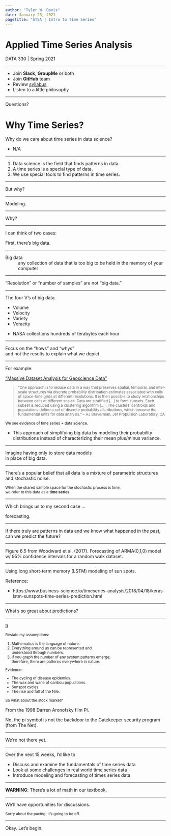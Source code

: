 ```yaml
---
author: "Tyler W. Davis"
date: January 28, 2021
pagetitle: "ATSA | Intro to Time Series"
---
```


# Applied Time Series Analysis
DATA 330 | Spring 2021

---

- <span class="fragment">Join **Slack**, **GroupMe** or both</span>
- <span class="fragment">Join **GitHub** team</span>
- <span class="fragment">Review [syllabus][syllabus]</span>
- <span class="fragment">Listen to a little philosophy</span>

[syllabus]: https://ds-wm.github.io/course/atsa/syllabus/index.html

---

Questions?

# Why Time Series?

<div class="fragment">
Why do we care about time series in data science?
</div>

<aside class="notes">
- N/A
</aside>

***

1. <span class="fragment">Data science is the field that finds patterns in data.</span>
1. <span class="fragment">A time series is a special type of data.</span>
1. <span class="fragment">We use special tools to find patterns in time series.</span>

***

But why?

***

Modeling.

***

Why?

***

I can think of two cases:

<div class="fragment">
First, there's big data.
</div>

***

Big data
:   any collection of data that is too big to be held in the memory of your computer

***

"Resolution" or "number of samples" are not "big data."

***

The four V's of big data.

- V<span class="fragment">olume</span>
- V<span class="fragment">elocity</span>
- V<span class="fragment">ariety</span>
- V<span class="fragment">eracity</span>

<aside class="notes">
- NASA collections hundreds of terabytes each hour
</aside>

***

Focus on the "hows" and "whys"<br />and not the results to explain what we depict.

***

For example:

["Massive Dataset Analysis for Geoscience Data"](https://ui.adsabs.harvard.edu/abs/2013AGUFMNG32A..04B/abstract)

<div style="text-align:left;">
> <small>"One approach is to reduce data in a way that preserves spatial, <span class="fragment highlight-red">temporal</span>, and inter-scale structures via discrete <span class="fragment highlight-red">probability distribution</span> estimates associated with cells of space-time grids at different resolutions.
> It is then possible to study relationships between cells at different scales.
> Data are stratified [...] to form subsets.
> Each subset is reduced using a <span class="fragment highlight-red">clustering algorithm</span> [...].
> The clusters' centroids and populations define a set of discrete probability distributions, which become the fundamental units for data analysis."
> -- AJ Braverman, Jet Propulsion Laboratory, CA</small>

</div>

<small>
<span class="fragment">We see evidence of time series + data science.</span>
</small>

<aside class="notes">
- This approach of simplifying big data by modeling their probability distributions instead of characterizing their mean plus/minus variance.
</aside>

***

Imagine having only to store data models<br />in place of big data.

***

There's a popular belief that all data is a mixture of parametric structures and stochastic noise.

<div class="fragment">
<small>
When the shared sample space for the stochastic process is time,<br />we refer to this data as a **time series**.
</small>
</div>

***

Which brings us to my second case ...

<span class="fragment">forecasting.</span>

***

If there truly are patterns in data and we know what happened in the past, <span class="fragment">can we predict the future?</span>

***

<section data-background-image="img/forecast-1.png" data-background-size="contain">

<aside class="notes">
Figure 6.5 from Woodward et al. (2017). Forecasting of ARMA(0,1,0) model w/ 95% confidence intervals for a random walk dataset.
</aside>
</section>

***

<section data-background-image="img/forecast-2.png" data-background-size="contain">
<aside class="notes">
Using long short-term memory (LSTM) modeling of sun spots.

Reference:

- https://www.business-science.io/timeseries-analysis/2018/04/18/keras-lstm-sunspots-time-series-prediction.html
</aside>
</section>

***

What's so great about predictions?

***



[&pi;](https://www.imdb.com/title/tt0138704/)

<small>
Restate my assumptions:

1. Mathematics is the language of nature.
1. Everything around us can be represented and<br />understood through numbers.
1. If you graph the number of any system patterns emerge;<br />therefore, there are patterns everywhere in nature.

Evidence:

* The cycling of disease epidemics.
* The wax and wane of caribou populations.
* Sunspot cycles.
* The rise and fall of the Nile.

<span class="fragment">So what about the stock market?</span>
</small>

<aside class="notes">
From the 1998 Darren Aronofsky film Pi.

No, the pi symbol is not the backdoor to the Gatekeeper security program (from The Net).
</aside>

***

We're not there <span class="fragment">yet.</span>

***

Over the next 15 weeks, I'd like to

* Discuss and examine the fundamentals of time series data
* Look at some challenges in real world time series data
* Introduce modeling and forecasting of times series data

***

**WARNING**: There's a lot of math in our textbook.

***

We'll have opportunities for discussions.

<small>
Sorry about the pacing.
It's going to be off.
</small>

***

Okay.
Let's begin.
